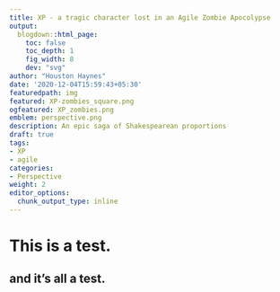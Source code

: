 ```yaml
---
title: XP - a tragic character lost in an Agile Zombie Apocolypse
output:
  blogdown::html_page:
    toc: false
    toc_depth: 1
    fig_width: 8
    dev: "svg"
author: "Houston Haynes"
date: '2020-12-04T15:59:43+05:30'
featuredpath: img
featured: XP-zombies_square.png
ogfeatured: XP_zombies.png
emblem: perspective.png
description: An epic saga of Shakespearean proportions
draft: true
tags:
- XP
- agile
categories: 
- Perspective
weight: 2
editor_options: 
  chunk_output_type: inline
---
```

# This is a test.

## and it's all a test.